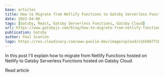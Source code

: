 ```yaml
---
base: articles
title: How to Migrate from Netlify Functions to Gatsby Serverless Functions on Gatsby Cloud
date: 2022-04-06
tags: [Gatsby, React, Gatsby Serverless Functions, Gatsby Cloud]
url: https://www.gatsbyjs.com/blog/how-to-migrate-from-netlify-functions-to-gatsby-functions-on-gatsby-cloud
publication: Gatsby
author: Paul Scanlon
logo: https://res.cloudinary.com/www-paulie-dev/image/upload/v1658077182/paulie.dev/Logos/gatsby-logo_dgbkjm.png
---
```


In this post I'll explain how to migrate from Netlify Functions hosted on Netlify to Gatsby Serverless Functions hosted
on Gatsby Cloud.

<CtaExternal href='https://www.gatsbyjs.com/blog/how-to-migrate-from-netlify-functions-to-gatsby-functions-on-gatsby-cloud'>
  Read article
</CtaExternal>
